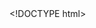 <!DOCTYPE html>
<html lang="en">
	<head>
		<meta http-equiv="content-type" content="text/html; charset=utf-8" />
		<script type="text/javascript" src="/llab/loader.js"></script>
		<script type="text/javascript" src="/utilities/gifffer.min.js"></script>
        <script type="text/javascript">window.onload = function() {Gifffer();}</script>
        <link rel="stylesheet" type="text/css" href="/css/bjc-gifffer.css">
		<title>Unit 2 Lab 3: Making Decisions, Page 2---
title: "Combining Predicatessubtitle: "Unit , Lab , Page"
order:
---
        <div class="learn">On this page, you will combine predicates using Boolean functions to write on the stage in three colors.</div>
                
        ## Boolean Functions
        <p>
            At the very lowest level, computer circuitry is made of wires, and each wire is either on or off. So the only operations that can be performed at that lowest level are those that <em>operate on single-bit values</em> (just ones and zeros, that is, just ons and offs). These are called <em>logical (or Boolean) functions</em>. (They're predicates, because their range is Booleans, but these are special in that their <em>domain</em> is also Booleans.) There are three Boolean functions in the Operators palette:<br />
            <img class="indent" src="/img/prog/Booleans.png" alt="and, or, not blocks" title="and, or, not blocks" /><br />
            <div class="comment">AAP-2.F.5, AAP-2.F.1</div>
            Notice that both the blocks themselves and the input slots in the blocks are hexagonal. Boolean functions take Boolean values (<code>True</code> or <code>False</code>) as inputs and report a new Boolean value as output. When you use Boolean functions in a program, though, the inputs will usually be expressions such as <img src="/img/2-complexity/var=3.png" alt="variable = 3" title="variable = 3" />.
        </p>
        <div class="forYouToDo">
			<ol>
                <li>
                    Experiment with different input values in all three blocks, and take notes about the results you get. 
                    <div class="endnote">
                        <p>Instead of dragging a <code>true</code> or <code>false</code> block into the input slot of an <code>and</code>, <code>or</code>, or <code>not</code> block, you can click the empty input slot to control a <code>true</code>/<code>false</code> toggle: <img class="inline" src="/img/2-complexity/true-and-false.png" alt="(true) and (false)" title="(true) and (false)" /></p>
                    </div>
                </li>
            </ol>
        </div>
    
        <p>
            The <code>and</code> and <code>not</code> blocks work exactly the way you'd expect from the meanings of those words in English:
            <ul>
                <div class="comment">AAP-2.F.3</div>
                <li><img src="/img/2-complexity/true-and-true.png" alt="(true) and (true)" title="(true) and (true)" /> reports <code>true</code>, and any other combination of inputs reports <code>false</code>.</li>
                <div class="comment">AAP-2.F.2</div>
                <li><img src="/img/blocks/not.png" alt="not ()" title="not ()" /> reports the opposite of whichever input value you use.</li>
            </ul>
            <div class="comment">AAP-2.F.4</div>
            But <code>or</code> is a little different in computer science. In English, the word "or" has two different meanings:
            <ul>
                <li><strong>Either but not both:</strong> such as "Let's check whether it will be rainy or sunny tomorrow." In computer science, this is called <em>exclusive or</em> because one option excludes the other.</li>
                <li><strong>Either or both:</strong> such as "Ask your teacher if you have any questions or if you need help." This is called <em>inclusive or</em> because it's possible for both options to be included.</li>
            </ul>
        </p>

        <div class="forYouToDo">
			<ol start="2">
                <li>Experiment. Does the <img src="/img/blocks/or.png" alt="() or ()" title="() or ()" /> block implement <em>exclusive</em> or <em>inclusive</em> <code>or</code>?</li>
            </ol>
        </div>
        
        <div class="examFullWidth">
            <div class="comment">AAP-2.F.1</div>
            <div class="pseudop">The <img src="/img/blocks/and-full-size.png" alt="() and ()" title="() and ()" />, <img src="/img/blocks/or.png" alt="() or ()" title="() or ()" />, and <img src="/img/blocks/not.png" alt="not ()" title="not ()" /> blocks will appear as <pre class="inline">AND</pre>, <pre class="inline">OR</pre>, and <pre class="inline">NOT</pre> and will work exactly the same way as they do in Snap<em>!</em>.</div>
        </div>
        
        <div class="forYouToDo">
			<ol start="3">
                <li>Make the blocks <img class="inline" src="/img/blocks/less-than-or-equal.png" alt="less than or equal" title="less than or equal" />, <img class="inline" src="/img/blocks/greater-than-or-equal.png" alt="greater than or equal" title="greater than or equal" />, and <img class="inline" src="/img/2-complexity/not-equal.png" alt="() not equal ()" title="() not equal ()" />.
					(You can copy the characters &le;, &ge;, and &ne; from this page and paste them into the Snap<i>!</i> Make-a-block window.)
				</li>
                <li>
                    Build a predicate that tells whether an input is between two other inputs, and test it with several different cases.<br />
                    <div class="sidenote">You can decide whether <code>between?</code> will include the two boundary inputs or not.</div>
                    <img class="indent" src="/img/2-complexity/number-between-two-others(with-result-false).png" alt="is (3.8) between (3.9) and (4.7) ? reporting false" title="is (3.8) between (3.9) and (4.7) ? reporting false">
                    <img class="indent" src="/img/2-complexity/word-between-two-others(with-result-true).png" alt="is (apples) between (alphabet) and (azure) ? reporting true" title="is (apples) between (alphabet) and (azure) ? reporting true"> 
                    <div class="narrower">
                        ### <strong>Making a Predicate </strong>
                        <ul>
                            <li>
                            	Choose the hexagonal <em>predicate</em> shape.<br />
                    			
                                <img class="indent" src="/img/2-complexity/make-predicate.png" alt="Make a block dialog highlighting the predicate button" title="Make a block dialog highlighting the predicate button" />
                            </li>
                            <li>You must use the <img class="nopadtb" src="/img/blocks/report.png" alt="report()" title="report()" /> block to report the result of reporters (including predicates).</li>
                        </ul>
                    </div>
                    <!--<p><img class="indent" data-gifffer="/img/2-complexity/defining-even-predicate.gif" alt="defining a predicate block" title="defining a predicate block" /></p>-->
                </li>
                <li>
                    Use <code>between?</code> to create a script that lets you write on the stage in three colors (depending on the height on the stage), using your mouse.<br />
                    <div class="endnote">
                        <a href="#hint-three-colors" data-bs-toggle="collapse" title="Click for an example of writing on the stage in three colors.">Click for an example of writing on the stage in three colors.</a>
                        <div id="hint-three-colors" class="collapse">
                            <img class="indent" data-gifffer="/img/2-complexity/U2ImageVideoAddendum_img/tri-color-bjc.gif" alt="using the mouse to write in three colors on the stage" title="using the mouse to write in three colors on the stage" />
                        </div>
                    </div>
                </li>
                <li>
                	<div class="comment">AAP-2.E part b</div>
                    <!-- Question 6 -->
                    <div class="assessment-data" type="multiplechoice" identifier="What's equivalent to num less than or equal to 23?"
                        hasinlinefeedback="true" maxchoices="2" responseIdentifier="ri1" shuffle="false">
                        <div class="prompt">
                            There's no built in ≤ block in Snap<em>!</em>.  Suppose we wanted to build one. Which <em><strong>two</strong></em> of the following Boolean expressions are equivalent to the expression <img class="inline" src="/img/2-complexity/num-le-23.png" alt="num less than or equal to 23 predicate" title="num less than or equal to 23 predicate" />?
                        </div>
                        <div class="choice" identifier="c1">
                            <div class="text"><img class="inline" src="/img/2-complexity/num-le-23-opt-1.png" alt="(num < 23) and (num = 23)" title="(num < 23) and (num = 23)" /></div>
                            <div class="feedback">
                                Can <var>num</var> be both less than 23 and equal to 23 at the same time?
                            </div>
                        </div>
                        <div class="choice" identifier="c2">
                            <div class="text"><img class="inline" src="/img/2-complexity/num-le-23-opt-2.png" alt="(num < 23) or (num = 23)" title="(num < 23) or (num = 23)" /></div>
                            <div class="feedback">
                                Correct! This picture shows an expression that will report <code>true</code> if <var>num</var> is less than or equal to 23.
                            </div>
                        </div>
                        <div class="choice" identifier="c3">
                            <div class="text"><img class="inline" src="/img/2-complexity/num-le-23-opt-3.png" alt="not (num > 23)" title="not (num > 23)" /></div>
                            <div class="feedback">
                                Correct! If <var>num</var> is <strong>not</strong> greater than 23, then it is either less than 23 or equal to 23.
                            </div>
                        </div>
                        <div class="choice" identifier="c4">
                            <div class="text"><img class="inline" src="/img/2-complexity/num-le-23-opt-4.png" alt="not (num > 22)" title="not (num > 22)" /></div>
                            <div class="feedback">
                                Imagine that the value of <var>num</var> is 22.5. Will this expression and the expression given in the question report the same response?
                            </div>
                        </div>
                        <div class="responseDeclaration" identifier="ri1">
                            <div class="correctResponse" identifier="c2"></div>
                            <div class="correctResponse" identifier="c3"></div>
                        </div>
                    </div>
                </li>
                <li>
                	<div class="comment">AAP-2.F part b</div>
                    <!-- Question 2 -->
                    <div class="assessment-data" type="multiplechoice" identifier="Which expression will report TRUE?"
                        hasinlinefeedback="true" maxchoices="1" responseIdentifier="ri2" shuffle="false">
                        <div class="prompt">
                            Which of the following expressions will report <code>true</code>?
                            <ol style="list-style:upper-roman;">
                            	<li><img class="inline" src="/img/6-computers/boolean-quiz-a.png" alt="(T and F) and (not (T and F))" title="(T and F) and (not (T and F))" /></li>
                            	<li><img class="inline" src="/img/6-computers/boolean-quiz-b.png" alt="(not (T or F)) or (T or F)" title="(not (T or F)) or (T or F)" /></li>
                            </ol>
                        </div>
                        <div class="choice" identifier="c1">
                            <div class="text">I only</div>
                            <div class="feedback"></div>
                        </div>
                        <div class="choice" identifier="c2">
                            <div class="text">II only</div>
                            <div class="feedback"></div>
                        </div>
                        <div class="choice" identifier="c3">
                            <div class="text">I and II</div>
                            <div class="feedback"></div>
                        </div>
                        <div class="choice" identifier="c4">
                            <div class="text">Neither I nor II</div>
                            <div class="feedback"></div>
                        </div>
                        <div class="responseDeclaration" identifier="ri2">
                            <div class="correctResponse" identifier="c2"></div>
                        </div>
                    </div>
                </li>
            </ol>
        </div>
        
		<div class="takeItFurther">
            <div class="todo">
                <div class="comment">Brian, OK, I went a little over the top here, but some teachers might like to dig in too. Please review this table carefully; it would be easy to get something wrong. --MF, 1/14/20</div>
                TG (for answer key): i) The <code>and</code> function can be represented as TFFF; ii-v) Answers will vary for parts ii and iii. The following table lists the 16 (part iv) possible two-input Boolean operators and their usefulness. The goal is for students to <em>think about usefulness</em>&mdash;not for them to accurately categorize each of the functions or even to learn the logic of each one. Unless you have a background in logic or computer science, even you (as teacher with the answer key) are likely to find some of these take a bit of thinking to wrap your mind around.
                <table class="bordered standard" summary="table showing the 16 two-input Boolean operators and remarking on their usefulness">
                    <tr>
                        <th scope="col">&nbsp;</th>
                        <th scope="col">Useful?</th>
                        <th scope="col">Why?</th>
                    </tr>
                    <tr>
                        <th scope="col">TTTT</th>
                        <td>no</td>
                        <td>always reports <code>true</code></td>
                    </tr>
                    <tr>
                        <th scope="col">TTTF</th>
                        <td>yes</td>
                        <td>equivalent to <code>or</code></td>
                    </tr>
                    <tr>
                        <th scope="col">TTFT</th>
                        <td>yes</td>
                        <td>equivalent to <a href="https://en.wikipedia.org/wiki/Converse_implication" title="converse implication" target="_blank">converse implication</a> (false only when the first input is false but the second input is true; the second input being true implies the first input must be true)</td>
                    </tr>
                    <tr>
                        <th scope="col">TTFF</th>
                        <td>no</td>
                        <td>reports the value of the first input regardless of the second input, so you could just use the first input as the predicate instead of building this predicate function</td>
                    </tr>
                    <tr>
                        <th scope="col">TFTT</th>
                        <td>yes</td>
                        <td>equivalent to <a href="https://en.wikipedia.org/wiki/Material_conditional" title="implication" target="_blank">implication</a> (false only when the first input is true but the second input is false; the first input being true implies the second input must be true)</td>
                    </tr>
                    <tr>
                        <th scope="col">TFTF</th>
                        <td>no</td>
                        <td>reports the value of the second input regardless of the first input, so you could just use the second input as the predicate instead of building this predicate function</td>
                    </tr>
                    <tr>
                        <th scope="col">TFFT</th>
                        <td>yes</td>
                        <td>checks whether two inputs are the same (equivalent to <code>=</code> and to <a href="https://en.wikipedia.org/wiki/XNOR_gate" title="XNOR" target="_blank">XNOR</a>, exclusive NOT OR)</td>
                    </tr>
                    <tr>
                        <th scope="col">TFFF</th>
                        <td>yes</td>
                        <td>equivalent to <code>and</code></td>
                    </tr>
                    <tr>
                        <th scope="col">FTTT</th>
                        <td>yes</td>
                        <td>equivalent to <a href="https://en.wikipedia.org/wiki/NAND_gate" title="NAND" target="_blank">NAND</a> (that is, <code>not (and)</code>)</td>
                    </tr>
                    <tr>
                        <th scope="col">FTTF</th>
                        <td>yes</td>
                        <td>checks whether two inputs are the different (equivalent to <code>not(=)</code> and to <a href="https://en.wikipedia.org/wiki/XOR_gate" title="XOR" target="_blank">XOR</a>, exclusive OR)</td>
                    </tr>
                    <tr>
                        <th scope="col">FTFT</th>
                        <td>no</td>
                        <td>reports the value of the opposite of the second input regardless of the first input, so you could just use the opposite of the second input as the predicate instead of building this predicate function</td>
                    </tr>
                    <tr>
                        <th scope="col">FTFF</th>
                        <td>yes</td>
                        <td>equivalent to <a href="https://en.wikipedia.org/wiki/Material_nonimplication" title="nonimplication" target="_blank">nonimplication</a> (true only when the first input is true but the second input is false; the first input being true implies the second input must be false)</td>
                    </tr>
                    <tr>
                        <th scope="col">FFTT</th>
                        <td>no</td>
                        <td>reports the value of the opposite of the first input regardless of the second input, so you could just use the opposite of the first input as the predicate instead of building this predicate function</td>
                    </tr>
                    <tr>
                        <th scope="col">FFTF</th>
                        <td>yes</td>
                        <td>equivalent to <a href="https://en.wikipedia.org/wiki/Converse_nonimplication" title="converse nonimplication" target="_blank">converse nonimplication</a> (true only when the first input is false but the second input is true; the second input being true implies the first input must be false)</td>
                    </tr>
                    <tr>
                        <th scope="col">FFFT</th>
                        <td>yes</td>
                        <td>equivalent to <a href="https://en.wikipedia.org/wiki/NOR_gate" title="NOR" target="_blank">NOR</a> (that is, <code>not(or)</code>)</td>
                    </tr>
                    <tr>
                        <th scope="col">FFFF</th>
                        <td>no</td>
                        <td>always reports <code>false</code></td>
                    </tr>
                </table>
                vi) There are 256 three-input Boolean operators because there are eight combinations of inputs for a three-input Boolean operator and each of those combinations could report one of two values (T or F): <span class="katex">2^8=256</span>. (For comparison, there are 16 two-input Boolean operators because there are four combinations of inputs for a two-input operator and each can report one of two values (T or F): <span class="katex">2^4=16</span>.)
            </div>
            <ol type="A">
                <li>
                    Because there are only two Boolean values (<code>true</code> and <code>false</code>), there are only four combinations of inputs for a two-input Boolean operator. Here are the four combinations shown with the <code>or</code> operator:<br />
                    <img class="indent" src="/img/2-complexity/or-t-t.png" alt="or (true) (true)"><br />
                    <img class="indent" src="/img/2-complexity/or-t-f.png" alt="or (true) (false)"><br />
                    <img class="indent" src="/img/2-complexity/or-f-t.png" alt="or (false) (true)"><br />
                    <img class="indent" src="/img/2-complexity/or-f-f.png" alt="or (false) (false)">
                    <ol style="list-style-type: lower-roman">
                        <li>With <code>or</code>, the four combinations report <code>true</code>, <code>true</code>, <code>true</code>, and <code>false</code> in that order. (Check for yourself that this is true.) So, you can represent the <code>or</code> function as TTTF  (using T and F as abbreviations for <code>true</code> and <code>false</code>). What are the four letters for the <code>and</code> function? (Assume the same ordering of the inputs: TT, TF, FT, and FF as shown above with <code>or</code>.) </li>
                        <li>
                            Make up another set of four letters (such as TFTF), and build a predicate function with that behavior. Describe how the function behaves. 
                            <div class="endnote">
                                <a href="#hint-TFTF" data-bs-toggle="collapse" title="Click to see an example showing and describing the behavior of TFTF.">Click to see an example showing and describing the behavior of TFTF.</a>
                                <div id="hint-TFTF" class="collapse">
                                    <img class="indent" src="/img/2-complexity/TFTF-TT-reporting.png" alt="(true) TFTF (true) reporting true" title="(true) TFTF (true) reporting true" /><br />
                                    <img class="indent" src="/img/2-complexity/TFTF-TF-reporting.png" alt="(true) TFTF (false) reporting true" title="(true) TFTF (false) reporting true" /><br />
                                    <img class="indent" src="/img/2-complexity/TFTF-FT-reporting.png" alt="(false) TFTF (true) reporting true" title="(false) TFTF (true) reporting true" /><br />
                                    <img class="indent" src="/img/2-complexity/TFTF-FF-reporting.png" alt="(false) TFTF (false) reporting false" title="(false) TFTF (false) reporting false" />
                                    The TFTF function reports true whenever the second input is true no matter what the first input is. It's not a useful function because you could just use the second input as the predicate instead of building this predicate function.
                                </div>
                            </div>
                        </li>
                        <li>Do the same thing with another set of four letters.</li>
                        <li>How many possible two-input Boolean operators are there?</li>
                        <li><img class="inline" src="/img/icons/talk-with-your-partner.png" alt="Talk with Your Partner" title="Talk with Your Partner" />Obviously, TTTF (the <code>or</code> function) is useful, but TTTT is not useful (why not?). Which of the possible two-input Boolean operators do you think would be useful? Discuss why.</li>
                        <li>How many <em>three-</em>input Boolean operators are there?</li>
                    </ol>
                </li>
            </ol>
        </div>

